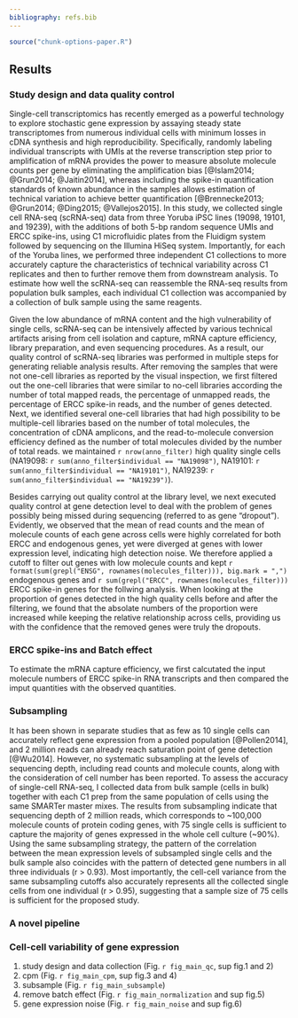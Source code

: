 ```yaml
---
bibliography: refs.bib
---
```


```r
source("chunk-options-paper.R")
```

## Results
### Study design and data quality control
Single-cell transcriptomics has recently emerged as a powerful technology to explore stochastic gene expression by assaying steady state transcriptomes from numerous individual cells with minimum losses in cDNA synthesis and high reproducibility.
Specifically, randomly labeling individual transcripts with UMIs at the reverse transcription step prior to amplification of mRNA provides the power to measure absolute molecule counts per gene by eliminating the amplification bias [@Islam2014; @Grun2014; @Jaitin2014], whereas including the spike-in quantification standards of known abundance in the samples allows estimation of technical variation to achieve better quantification [@Brennecke2013; @Grun2014; @Ding2015; @Vallejos2015].
In this study, we collected single cell RNA-seq (scRNA-seq) data from three Yoruba iPSC lines (19098, 19101, and 19239), with the additions of both 5-bp random sequence UMIs and ERCC spike-ins, using C1 microfluidic plates from the Fluidigm system followed by sequencing on the Illumina HiSeq system.
Importantly, for each of the Yoruba lines, we performed three independent C1 collections to more accurately capture the characteristics of technical variability across C1 replicates and then to further remove them from downstream analysis.
To estimate how well the scRNA-seq can reassemble the RNA-seq results from population bulk samples, each individual C1 collection was accompanied by a collection of bulk sample using the same reagents.

Given the low abundance of mRNA content and the high vulnerability of single cells, scRNA-seq can be intensively affected by various technical artifacts arising from cell isolation and capture, mRNA capture efficiency, library preparation, and even sequencing procedures.
As a result, our quality control of scRNA-seq libraries was performed in multiple steps for generating reliable analysis results.
After removing the samples that were not one-cell libraries as reported by the visual inspection, we first filtered out the one-cell libraries that were similar to no-cell libraries according the number of total mapped reads, the percentage of unmapped reads, the percentage of ERCC spike-in reads, and the number of genes detected. 
Next, we identified several one-cell libraries that had high possibility to be multiple-cell libraries based on the number of total molecules, the concentration of cDNA amplicons, and the read-to-molecule conversion efficiency defined as the number of total molecules divided by the number of total reads.
we maintained `r nrow(anno_filter)` high quality single cells 
(NA19098: `r sum(anno_filter$individual == "NA19098")`,
 NA19101: `r sum(anno_filter$individual == "NA19101")`,
 NA19239: `r sum(anno_filter$individual == "NA19239")`).

Besides carrying out quality control at the library level, we next executed quality control at gene detection level to deal with the problem of genes possibly being missed during sequencing (referred to as gene “dropout”). 
Evidently, we observed that the mean of read counts and the mean of molecule counts of each gene across cells were highly correlated for both ERCC and endogenous genes, yet were diverged at genes with lower expression level, indicating high detection noise. 
We therefore applied a cutoff to filter out genes with low molecule counts and kept `r format(sum(grepl("ENSG", rownames(molecules_filter))), big.mark = ",")`
endogenous genes and
`r sum(grepl("ERCC", rownames(molecules_filter)))`
ERCC spike-in genes for the follwing analysis.
When looking at the proportion of genes detected in the high quality cells before and after the filtering, we found that the absolate numbers of the proportion were increased while keeping the relative relationship across cells, providing us with the confidence that the removed genes were truly the dropouts.

### ERCC spike-ins and Batch effect
To estimate the mRNA capture efficiency, we first calcutated the input molecule numbers of ERCC spike-in RNA transcripts and then compared the imput quantities with the observed quantities. 


### Subsampling
It has been shown in separate studies that as few as 10 single cells can accurately reflect gene expression from a pooled population [@Pollen2014], and 2 million reads can already reach saturation point of gene detection [@Wu2014].
However, no systematic subsampling at the levels of sequencing depth, including read counts and molecule counts, along with the consideration of cell number has been reported. To assess the accuracy of single-cell RNA-seq, I collected data from bulk sample (cells in bulk) together with each C1 prep from the same population of cells using the same SMARTer master mixes. 
The results from subsampling indicate that sequencing depth of 2 million reads, which corresponds to ~100,000 molecule counts of protein coding genes, with 75 single cells is sufficient to capture the majority of genes expressed in the whole cell culture (~90%). 
Using the same subsampling strategy, the pattern of the correlation between the mean expression levels of subsampled single cells and the bulk sample also coincides with the pattern of detected gene numbers in all three individuals (r > 0.93). 
Most importantly, the cell-cell variance from the same subsampling cutoffs also accurately represents all the collected single cells from one individual (r > 0.95), suggesting that a sample size of 75 cells is sufficient for the proposed study.

### A novel pipeline 

### Cell-cell variability of gene expression

1. study design and data collection (Fig. `r fig_main_qc`, sup fig.1 and 2)
2. cpm (Fig. `r fig_main_cpm`, sup fig.3 and 4)
3. subsample (Fig. `r fig_main_subsample`)
4. remove batch effect (Fig. `r fig_main_normalization` and sup fig.5)
5. gene expression noise (Fig. `r fig_main_noise` and sup fig.6)
